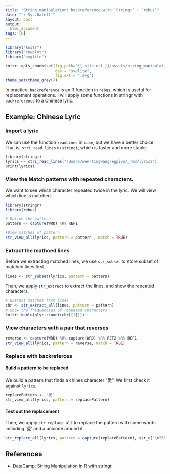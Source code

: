 ```yaml
---
title: "String manipulation: backreference with `Stringr` + `rebus`"
date: "`r Sys.Date()`"
layout: post
output:
  html_document
tags: [R]
---
```


```r
library("knitr")
library("cowplot")
library("svglite")

knitr::opts_chunk$set(fig.path='{{ site.url }}/assets/string_manipulation_using_backreference_wiht_stringr_and_rebus/',
                      dev = "svglite", 
                      fig.ext = ".svg")
theme_set(theme_grey())
```

In practice, `backreference` is an R function in `rebus`, which is useful for replacement operations. I will apply some functions in stringr with `backreference` to a Chinese lyric. 

## Example: Chinese Lyric

### Import a lyric

We can use the function `readLines` in `base`, but we have a better choice. That is, `stri_read_lines` in `stringi`, which is faster and
more stable.

```r
library(stringi)
lyrics <- stri_read_lines("/Users/wen-tingwang/egpivo/_rmd/lyrics")
print(lyrics)
```


### View the Match patterns with repeated characters.

We want to see which character repeated twice in the lyric. We will view which line is matched.

```r
library(stringr)
library(rebus)

# Define the pattern
pattern <- capture(WRD) %R% REF1

#View matches of pattern
str_view_all(lyrics, pattern = pattern , match = TRUE)
```

### Extract the mathced lines
Before we extracting matched lines,  we use `str_subset` to store subset of matched lines first. 

```r
lines <- str_subset(lyrics, pattern = pattern)
```
Then, we apply `str_extract` to extract the lines, and show the repeated characters.
```r
# Extract matches from lines
chr <- str_extract_all(lines, pattern = pattern)
# Show the frequencies of repeated characters
knitr::kable(plyr::count(chr[[1]]))
```

### View characters with a pair that reverses

```r
reverse <- capture(WRD) %R% capture(WRD) %R% REF2 %R% REF1
str_view_all(lyrics, pattern = reverse, match = TRUE)
```

### Replace with backreferces
#### Build a pattern to be replaced
We build a pattern that finds a chines character "愛". We first check it against `lyrics`. 
```r
replacePattern <- "愛"
str_view_all(lyrics, pattern = replacePattern)
```

#### Test out the replacement 
Then, we apply `str_replace_all` to replace the pattern with some words including '愛' and a unicode around it. 

```r
str_replace_all(lyrics, pattern = capture(replacePattern), str_c("\u2661", REF1, "\u2661", sep = ""))
```

## References
* DataCamp: [String Manipulation in R with stringr](https://www.datacamp.com/courses/string-manipulation-in-r-with-stringr).
